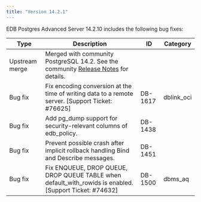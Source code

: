 ```yaml
---
title: "Version 14.2.1"
---
```


EDB Postgres Advanced Server 14.2.10 includes the following bug fixes:

| Type           | Description                                                                                                                                                                            | ID      | Category  |
| -------------- | -------------------------------------------------------------------------------------------------------------------------------------------------------------------------------------- | ------- | --------- |
| Upstream merge | Merged with community PostgreSQL 14.2. See the community [Release Notes](https://www.postgresql.org/about/news/postgresql-142-136-1210-1115-and-1020-released-2402/) for details.      |         |           |
| Bug fix        | Fix encoding conversion at the time of writing data to a remote server. [Support Ticket: #76625]                                                                           | DB-1617 |  dblink_oci         |
| Bug fix        | Add pg_dump support for security-relevant columns of edb_policy.                                                                                                                       | DB-1438 |           |
| Bug fix        | Prevent possible crash after implicit rollback handling Bind and Describe messages.                                                                                                    | DB-1451 |           |
| Bug fix        | Fix ENQUEUE, DROP QUEUE, DROP QUEUE TABLE when default_with_rowids is enabled. [Support Ticket: #74632]                                                                       | DB-1500 | dbms_aq       |




